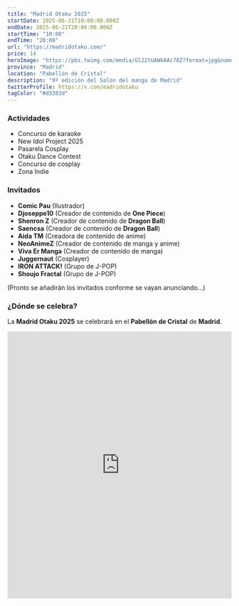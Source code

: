 ```yaml
---
title: "Madrid Otaku 2025"
startDate: 2025-06-21T10:00:00.000Z
endDate: 2025-06-22T20:00:00.000Z
startTime: "10:00"
endTime: "20:00"
url: "https://madridotaku.com/"
price: 14
heroImage: "https://pbs.twimg.com/media/Gl22tUAWkAAc78Z?format=jpg&name=large"
province: "Madrid"
location: "Pabellón de Cristal"
description: "9º edición del Salón del manga de Madrid"
twitterProfile: https://x.com/madridotaku
tagColor: "#d3383d"
---
```


### Actividades

+ Concurso de karaoke
+ New Idol Project 2025
+ Pasarela Cosplay
+ Otaku Dance Contest
+ Concurso de cosplay
+ Zona Indie

### Invitados

+ **Comic Pau** (Ilustrador)
+ **Djoseppe10** (Creador de contenido de **One Piece**)
+ **Shenron Z** (Creador de contenido de **Dragon Ball**)
+ **Saencsa** (Creador de contenido de **Dragon Ball**)
+ **Aida TM** (Creadora de contenido de anime)
+ **NeoAnimeZ** (Creador de contenido de manga y anime)
+ **Viva Er Manga** (Creador de contenido de manga)
+ **Juggernaut** (Cosplayer)
+ **IRON ATTACK!** (Grupo de J-POP)
+ **Shoujo Fractal** (Grupo de J-POP)

(Pronto se añadirán los invitados conforme se vayan anunciando...)

### ¿Dónde se celebra?

La **Madrid Otaku 2025** se celebrará en el **Pabellón de Cristal** de **Madrid**.

<iframe src="https://www.google.com/maps/embed?pb=!1m18!1m12!1m3!1d6075.474872035546!2d-3.7409105235725115!3d40.41466705576422!2m3!1f0!2f0!3f0!3m2!1i1024!2i768!4f13.1!3m3!1m2!1s0xd422806d7bed9f9%3A0x44968d8075b5957b!2sPabell%C3%B3n%20de%20Cristal!5e0!3m2!1ses!2ses!4v1746176270535!5m2!1ses!2ses" width="100%" height="600" style="border:0;" allowfullscreen="" loading="lazy" referrerpolicy="no-referrer-when-downgrade"></iframe>
